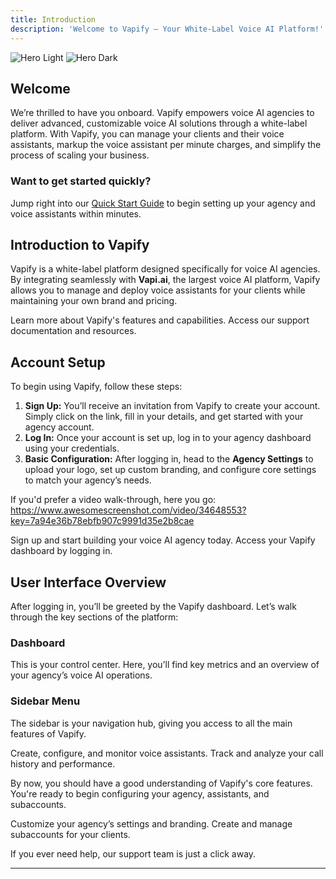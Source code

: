 ```yaml
---
title: Introduction
description: 'Welcome to Vapify – Your White-Label Voice AI Platform!'
---
```


<img
  className="block dark:hidden"
  src="/logo/vapify-logo.png"
  alt="Hero Light"
/>
<img
  className="hidden dark:block"
  src="/logo/vapify-logo.png"
  alt="Hero Dark"
/>

## Welcome

We’re thrilled to have you onboard. Vapify empowers voice AI agencies to deliver advanced, customizable voice AI solutions through a white-label platform. With Vapify, you can manage your clients and their voice assistants, markup the voice assistant per minute charges, and simplify the process of scaling your business.

### Want to get started quickly?
Jump right into our [Quick Start Guide](/quickstart) to begin setting up your agency and voice assistants within minutes.

## Introduction to Vapify

Vapify is a white-label platform designed specifically for voice AI agencies. By integrating seamlessly with **Vapi.ai**, the largest voice AI platform, Vapify allows you to manage and deploy voice assistants for your clients while maintaining your own brand and pricing.

<CardGroup cols={2}>
  <Card
    title="Explore Vapify"
    icon="globe"
    href="https://vapify.agency"
  >
    Learn more about Vapify's features and capabilities.
  </Card>
  <Card
    title="Get Support"
    icon="life-ring"
    href="https://docs.vapify.agency"
  >
    Access our support documentation and resources.
  </Card>
</CardGroup>

## Account Setup

To begin using Vapify, follow these steps:

1. **Sign Up:** You’ll receive an invitation from Vapify to create your account. Simply click on the link, fill in your details, and get started with your agency account.
2. **Log In:** Once your account is set up, log in to your agency dashboard using your credentials.
3. **Basic Configuration:** After logging in, head to the **Agency Settings** to upload your logo, set up custom branding, and configure core settings to match your agency’s needs.

If you'd prefer a video walk-through, here you go: https://www.awesomescreenshot.com/video/34648553?key=7a94e36b78ebfb907c9991d35e2b8cae

<CardGroup cols={2}>
  <Card
    title="Create an Account"
    icon="user-plus"
    href="https://vapify.agency/waiting-list"
  >
    Sign up and start building your voice AI agency today.
  </Card>
  <Card
    title="Log In"
    icon="sign-in"
    href="https://app.vapify.agency"
  >
    Access your Vapify dashboard by logging in.
  </Card>
</CardGroup>

## User Interface Overview

After logging in, you’ll be greeted by the Vapify dashboard. Let’s walk through the key sections of the platform:

### Dashboard
This is your control center. Here, you’ll find key metrics and an overview of your agency’s voice AI operations.

### Sidebar Menu
The sidebar is your navigation hub, giving you access to all the main features of Vapify.

<CardGroup cols={2}>
  <Card
    title="Manage Assistants"
    icon="robot"
    href="/features/assistants"
  >
    Create, configure, and monitor voice assistants.
  </Card>
  <Card
    title="View Call Logs"
    icon="phone"
    href="/features/call-logs"
  >
    Track and analyze your call history and performance.
  </Card>
</CardGroup>

By now, you should have a good understanding of Vapify's core features. You're ready to begin configuring your agency, assistants, and subaccounts.

<CardGroup cols={2}>
  <Card
    title="Set Up Your Agency"
    icon="cog"
    href="/features/agency"
  >
    Customize your agency’s settings and branding.
  </Card>
  <Card
    title="Manage Subaccounts"
    icon="users"
    href="/features/subaccount"
  >
    Create and manage subaccounts for your clients.
  </Card>
</CardGroup>

If you ever need help, our support team is just a click away.

---
